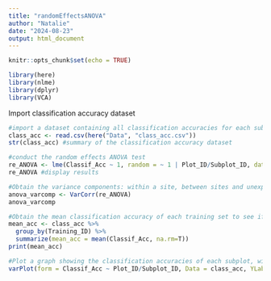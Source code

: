 ```yaml
---
title: "randomEffectsANOVA"
author: "Natalie"
date: "2024-08-23"
output: html_document
---
```


```r
knitr::opts_chunk$set(echo = TRUE)
```

```r
library(here)
library(nlme)
library(dplyr)
library(VCA)
```

Import classification accuracy dataset
```r
#import a dataset containing all classification accuracies for each subplot and training set 
class_acc <- read.csv(here("Data", "class_acc.csv"))
str(class_acc) #summary of the classification accuracy dataset
```

```r
#conduct the random effects ANOVA test 
re_ANOVA <- lme(Classif_Acc ~ 1, random = ~ 1 | Plot_ID/Subplot_ID, data = class_acc)
re_ANOVA #display results 
```

```r
#Obtain the variance components: within a site, between sites and unexplained 
anova_varcomp <- VarCorr(re_ANOVA)
anova_varcomp
```

```r
#Obtain the mean classification accuracy of each training set to see if any one set has a high enough accuracy. 
mean_acc <- class_acc %>%
  group_by(Training_ID) %>%
  summarize(mean_acc = mean(Classif_Acc, na.rm=T)) 
print(mean_acc)
```

```r
#Plot a graph showing the classification accuracies of each subplot, within each training set
varPlot(form = Classif_Acc ~ Plot_ID/Subplot_ID, Data = class_acc, YLabel = list(text = "Classification Accuracy"))
```

